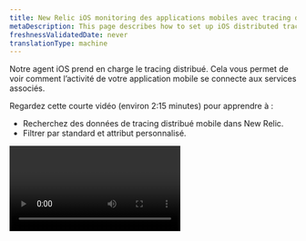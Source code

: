 ```yaml
---
title: New Relic iOS monitoring des applications mobiles avec tracing distribué
metaDescription: This page describes how to set up iOS distributed tracing.
freshnessValidatedDate: never
translationType: machine
---
```


Notre agent iOS prend en charge le tracing distribué. Cela vous permet de voir comment l’activité de votre application mobile se connecte aux services associés.

Regardez cette courte vidéo (environ 2:15 minutes) pour apprendre à :

* Recherchez des données de tracing distribué mobile dans New Relic.
* Filtrer par standard et attribut personnalisé.

<Video id="tkAxeE5cT2Q" type="youtube" />

## Exigences [#requirements]

Pour utiliser le tracing distribué, vous avez besoin de l&apos;agent iOS version 7.3.0 ou supérieure. Nous vous recommandons d&apos;utiliser l&apos;agent le plus récent.

## Comment configurer le tracing distribué [#setup]

Pour les agents mobiles qui prennent en charge cette fonctionnalité, elle est activée par défaut.

Si vous préférez désactiver le tracing distribué, consultez [l&apos;indicateur de fonctionnalité iOS](/docs/mobile-monitoring/new-relic-mobile-ios/api-guides/ios-agent-configuration-feature-flags/#dt).

## Activer Infinite Tracing [#infinite-tracing]

Si vos applications mobiles disposent de services en aval qui utilisent notre tracing distribué en fin de workflow [Infinite Tracing](/docs/distributed-tracing/infinite-tracing/introduction-infinite-tracing), vous devez activer cette fonctionnalité pour vos applications mobiles.Cela garantit que votre span racine (l&amp;apos;application mobile d&amp;apos;initiation) est incluse dans le reste des spans suivis par Infinite Tracing.

Pour configurer cela, consultez les [étapes d&apos;Infinite Tracing](/docs/distributed-tracing/infinite-tracing/set-trace-observer) pour créer un observateur de trace et sélectionner les applications mobiles (sources de données) qui doivent signaler les étendues.

## Rechercher des données [#find-data]

Les étendues mobiles apparaissent dans toute [interface utilisateur de tracing distribué New Relic](/docs/understand-dependencies/distributed-tracing/ui-data/additional-distributed-tracing-features-new-relic-one/) où ces étendues font partie d&amp;apos;une trace.

Voici quelques conseils pour rechercher et interroger des données :

* Vous pouvez trouver la trace d&apos;origine finale de l&apos;utilisateur dans n&apos;importe quelle [interface utilisateur de tracing distribué New Relic](/docs/understand-dependencies/distributed-tracing/ui-data/additional-distributed-tracing-features-new-relic-one).

* Dans l&apos;interface utilisateur de tracing distribué, les portées finales des utilisateurs sont indiquées par le<img title="New Relic distributed tracing mobile span icon" alt="New Relic distributed tracing mobile span icon" src="/images/mobile_icon_icon.webp" style={{height: "30px", width: "30px"}}>icône.</img>

* Pour voir l&apos;attribut d&apos;une plage, sélectionnez [une plage dans l&apos;interface utilisateur](/docs/apm/distributed-tracing/ui-data/understand-use-distributed-tracing-data#span-details).

* Les étendues sont signalées sous forme [de données d&apos;étendue](/attribute-dictionary/?event=Span) et peuvent être [interrogées dans New Relic](/docs/using-new-relic/data/understand-data/query-new-relic-data).

* Conseils de requête :

  * requête par nom en définissant `mobileApp.name` sur le nom de l&amp;apos;application mobile.
  * requête de trace contenant au moins une application mobile avec `mobileApp.name is not null`.
  * requête de trace contenant au moins une application backend avec `appName is not null`.
  * requête de trace contenant à la fois les étendues mobiles et backend en combinant les deux conditions précédentes.

## Dépannage [#troubleshooting]

Si vous ne voyez pas les spans finales des utilisateurs ou si vous rencontrez d&apos;autres problèmes de tracing distribué, consultez [dépannage](/docs/apm/distributed-tracing/troubleshooting/troubleshooting-missing-trace-data).